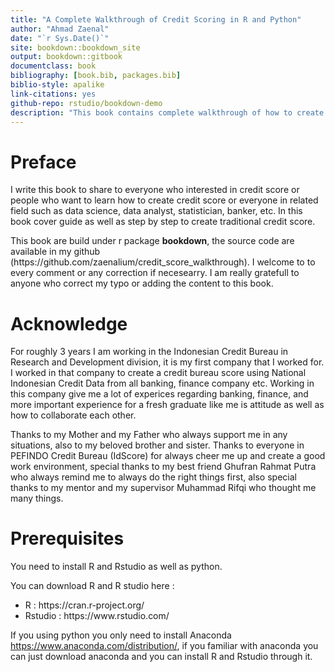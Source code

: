 --- 
title: "A Complete Walkthrough of Credit Scoring in R and Python"
author: "Ahmad Zaenal"
date: "`r Sys.Date()`"
site: bookdown::bookdown_site
output: bookdown::gitbook
documentclass: book
bibliography: [book.bib, packages.bib]
biblio-style: apalike
link-citations: yes
github-repo: rstudio/bookdown-demo
description: "This book contains complete walkthrough of how to create a Credit Scoring using R and Python from scratch. This book also will explain in detail how to create a credit score with codes and examples"
---

# Preface {-}

I write this book to share to everyone who interested in credit score or people who want to learn how to create credit score or everyone in related field such as data science, data analyst, statistician, banker, etc. In this book cover guide as well as step by step to create traditional credit score. 

This book are build under r package **bookdown**, the source code are available in my github (https://github.com/zaenalium/credit_score_walkthrough). I welcome to to every comment or any correction if necesearry. I am really gratefull to anyone who correct my typo or adding the content to this book.


# Acknowledge {-}

For roughly 3 years I am working in the Indonesian Credit Bureau in Research and Development division, it is my first company that I worked for. I worked in that company to create a credit bureau score using National Indonesian Credit Data from all banking, finance company etc.  Working in this company give me a lot of experices regarding banking, finance, and more important experience for a fresh graduate like me is attitude as well as how to collaborate each other.

Thanks to my Mother and my Father who always support me in any situations, also to my beloved brother and sister. Thanks to  everyone in PEFINDO Credit Bureau (IdScore) for always cheer me up and create a good work environment, special thanks to my best friend Ghufran Rahmat Putra who always remind me to always do the right things first, also special thanks to my mentor and my supervisor Muhammad Rifqi who thought me many things.


# Prerequisites {-}

You need to install R and Rstudio as well as python.

You can download R and R studio here :

 * R : https://cran.r-project.org/
 * Rstudio : https://www.rstudio.com/
 
If you using python you only need to install Anaconda <https://www.anaconda.com/distribution/>, if you familiar with anaconda you can just download anaconda and you can install R and Rstudio through it.


